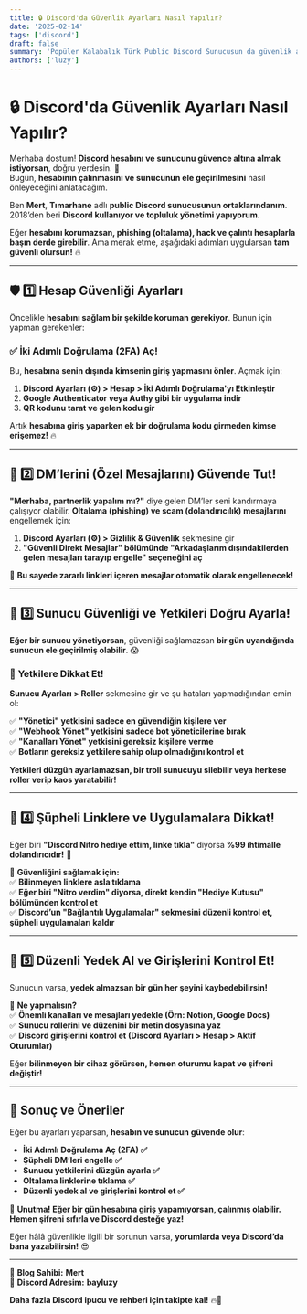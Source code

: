 ```yaml
---
title: 🔒 Discord'da Güvenlik Ayarları Nasıl Yapılır?
date: '2025-02-14'
tags: ['discord']
draft: false
summary: 'Popüler Kalabalık Türk Public Discord Sunucusun da güvenlik ayarları nasıl yapılır?'
authors: ['luzy']
---
```


# 🔒 Discord'da Güvenlik Ayarları Nasıl Yapılır?

Merhaba dostum! **Discord hesabını ve sunucunu güvence altına almak istiyorsan**, doğru yerdesin. 🚀  
Bugün, **hesabının çalınmasını ve sunucunun ele geçirilmesini** nasıl önleyeceğini anlatacağım.  

Ben **Mert**, **Tımarhane** adlı **public Discord sunucusunun ortaklarındanım**.  
2018’den beri **Discord kullanıyor ve topluluk yönetimi yapıyorum**.  

Eğer **hesabını korumazsan, phishing (oltalama), hack ve çalıntı hesaplarla başın derde girebilir**. Ama merak etme, aşağıdaki adımları uygularsan **tam güvenli olursun!** 🔥  

---

## 🛡 **1️⃣ Hesap Güvenliği Ayarları**  

Öncelikle **hesabını sağlam bir şekilde koruman gerekiyor**. Bunun için yapman gerekenler:  

### ✅ **İki Adımlı Doğrulama (2FA) Aç!**  
Bu, **hesabına senin dışında kimsenin giriş yapmasını önler**. Açmak için:  

1. **Discord Ayarları (⚙️) > Hesap > İki Adımlı Doğrulama'yı Etkinleştir**  
2. **Google Authenticator veya Authy gibi bir uygulama indir**  
3. **QR kodunu tarat ve gelen kodu gir**  

Artık **hesabına giriş yaparken ek bir doğrulama kodu girmeden kimse erişemez!** 🔥  

---

## 🚨 **2️⃣ DM’lerini (Özel Mesajlarını) Güvende Tut!**  

**"Merhaba, partnerlik yapalım mı?"** diye gelen DM’ler seni kandırmaya çalışıyor olabilir. **Oltalama (phishing) ve scam (dolandırıcılık) mesajlarını** engellemek için:  

1. **Discord Ayarları (⚙️) > Gizlilik & Güvenlik** sekmesine gir  
2. **"Güvenli Direkt Mesajlar" bölümünde "Arkadaşlarım dışındakilerden gelen mesajları tarayıp engelle" seçeneğini aç**  

📌 **Bu sayede zararlı linkleri içeren mesajlar otomatik olarak engellenecek!**  

---

## 🏰 **3️⃣ Sunucu Güvenliği ve Yetkileri Doğru Ayarla!**  

**Eğer bir sunucu yönetiyorsan**, güvenliği sağlamazsan **bir gün uyandığında sunucun ele geçirilmiş olabilir**. 😱  

### 🔹 **Yetkilere Dikkat Et!**  
**Sunucu Ayarları > Roller** sekmesine gir ve şu hataları yapmadığından emin ol:  

✅ **"Yönetici" yetkisini sadece en güvendiğin kişilere ver**  
✅ **"Webhook Yönet" yetkisini sadece bot yöneticilerine bırak**  
✅ **"Kanalları Yönet" yetkisini gereksiz kişilere verme**  
✅ **Botların gereksiz yetkilere sahip olup olmadığını kontrol et**  

**Yetkileri düzgün ayarlamazsan, bir troll sunucuyu silebilir veya herkese roller verip kaos yaratabilir!**  

---

## 🛑 **4️⃣ Şüpheli Linklere ve Uygulamalara Dikkat!**  

Eğer biri **"Discord Nitro hediye ettim, linke tıkla"** diyorsa **%99 ihtimalle dolandırıcıdır!** 🚨  

📌 **Güvenliğini sağlamak için:**  
✅ **Bilinmeyen linklere asla tıklama**  
✅ **Eğer biri "Nitro verdim" diyorsa, direkt kendin "Hediye Kutusu" bölümünden kontrol et**  
✅ **Discord’un "Bağlantılı Uygulamalar" sekmesini düzenli kontrol et, şüpheli uygulamaları kaldır**  

---

## 🔄 **5️⃣ Düzenli Yedek Al ve Girişlerini Kontrol Et!**  

Sunucun varsa, **yedek almazsan bir gün her şeyini kaybedebilirsin!**  

📌 **Ne yapmalısın?**  
✅ **Önemli kanalları ve mesajları yedekle (Örn: Notion, Google Docs)**  
✅ **Sunucu rollerini ve düzenini bir metin dosyasına yaz**  
✅ **Discord girişlerini kontrol et (Discord Ayarları > Hesap > Aktif Oturumlar)**  

Eğer **bilinmeyen bir cihaz görürsen, hemen oturumu kapat ve şifreni değiştir!**  

---

## 🎯 **Sonuç ve Öneriler**  

Eğer bu ayarları yaparsan, **hesabın ve sunucun güvende olur**:  

- **İki Adımlı Doğrulama Aç (2FA) ✅**  
- **Şüpheli DM’leri engelle ✅**  
- **Sunucu yetkilerini düzgün ayarla ✅**  
- **Oltalama linklerine tıklama ✅**  
- **Düzenli yedek al ve girişlerini kontrol et ✅**  

📌 **Unutma! Eğer bir gün hesabına giriş yapamıyorsan, çalınmış olabilir. Hemen şifreni sıfırla ve Discord desteğe yaz!**  

Eğer hâlâ güvenlikle ilgili bir sorunun varsa, **yorumlarda veya Discord’da bana yazabilirsin!** 😎  

---

📌 **Blog Sahibi:** **Mert**  
📌 **Discord Adresim:** **bayluzy**  

**Daha fazla Discord ipucu ve rehberi için takipte kal!** 🔥👀  